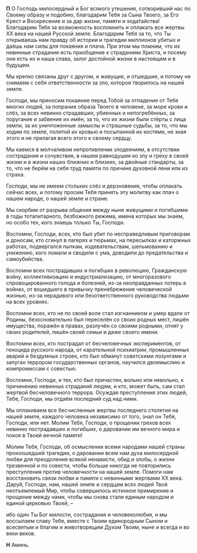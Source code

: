 **П** О Господь милосердный и Бог всякого утешения, сотворивший нас по Своему образу и подобию, благодарим Тебя за Сына Твоего, за Его Крест и Воскресение и за дар жизни, памяти и хода́тайства! Благодарим Тебя за возможность воспомнить и оплакать все жертвы XX века на нашей Русской земле. Благодарим Тебя за то, что Ты открываешь нам правду об истории и трагедии миллионов убитых и даёшь нам силы для покаяния и плача. При этом мы помним, что их невинные страдания есть приобщение к страданиям Христа, и посему они есть их и наша слава, залог достойной жизни в настоящем и в будущем.

Мы крепко связаны друг с другом, и живущие, и отшедшие, и потому не снимаем с себя ответственности за зло, которое творилось на нашей земле.

Господи, мы приносим покаяние перед Тобой за отпадение от Тебя многих людей, за попрание образа Твоего в человеке, за море крови и слёз, за всех невинно страдавших, убиенных и непогребённых, за поругание и забвение их имён, за то, что их жизни были стёрты с лица земли, за их уничтоженные замыслы и страшные судьбы, за то, что мы ходим по земле, политой их кровью и посыпанной их костями, не зная этого и не прилагая всего этого к своему сердцу.

Мы каемся в молчаливом непротивлении злодеяниям, в отсутствии сострадания и сочувствия, в нашем равнодушии ко злу и греху в своей жизни и в жизни наших ближних и близких, за двойные стандарты, за то, что не берём на себя труд памяти по причине духовной лени или из страха.

Господи, мы не имеем стольких слёз и дерзновения, чтобы оплакать сейчас всех, и потому просим Тебя принять эту молитву как плач о нашем народе, о нашей земле и стране.

Мы скорбим от разрыва общения между ныне живущими и погибшими в годы тоталитарного, безбожного режима, имена которых мы знаем, но особо тех, кого знаешь только Ты, Господи.

Воспомни, Господи, всех, кто был убит по несправедливым приговорам и доносам, кто сгинул в лагерях и тюрьмах, на пересылках и каторжных работах, подвергался пыткам, издевательствам, шельмованию и унижению, кого ломали и сводили с ума, доводили до предательства и самоубийства.

Воспомни всех пострадавших и погибших в революцию, Гражданскую войну, коллективизацию и индустриализацию, от многоразового спровоцированного голода и болезней, из-за неоправданных потерь в войнах, от вошедшего в привычку пренебрежения человеческой жизнью, из-за нерадивого или безответственного руководства людьми на всех уровнях.

Воспомни всех, кто не по своей воле стал изгнанником и умер вдали от Родины, безосновательно был переселён со своих родных мест, лишён имущества, поражён в правах, разлучён со своими родными, отнят у своих родителей, лишён своей семьи и даже своего имени.

Воспомни всех, кто пострадал от бесчеловечных экспериментов, от геноцида русского народа, от карательной психиатрии, промышленных аварий и бездумных строек, кто был обманут советскими лозунгами и запуган террором государственных органов, научился двоемыслию и компромиссам с совестью.

Воспомни, Господи, и тех, кто был причастен, вольно или невольно, к причинению невинных страданий людям, и кто, может быть, сам стал жертвой бесчеловечного террора. Осуждая преступления этих людей, Тебе, Господи, мы отдаём последний суд над ними.

Мы оплакиваем все бесчисленные жертвы последнего столетия на нашей земле, каждого человека независимо от того, знал он Тебя, Господи, или нет. Молим Тебя, Господи, о прощении грехов всех невинно пострадавших и погибших, о даровании им вечного мира и покоя в Твоей вечной памяти!

Молим Тебя, Господи, об осмыслении всеми народами нашей страны произошедшей трагедии, о даровании всем нам духа милосердной любви для преодоления всякой ненависти, обид и злобы, о жизни трезвенной и по совести, чтобы больше никогда не повторились преступления против человечности на нашей земле. Помоги нам восстановить связи любви и памяти с невинными жертвами XX века. Дару́й, Господи, нам, нашей земле и сердцам всех людей Твой неотъемлемый Мир, чтобы совершилось истинное примирение и прощение между нами, чтобы мы снова стали единым народом и единой церковью Твоей, –

ибо один Ты Бог милости, сострадания и человеколюбия, и мы воссылаем славу Тебе, вместе с Твоим единородным Сыном и всесвятым и благим и животворящим Духом Твоим, ныне и всегда и во веки веков.

**Н** Аминь.
